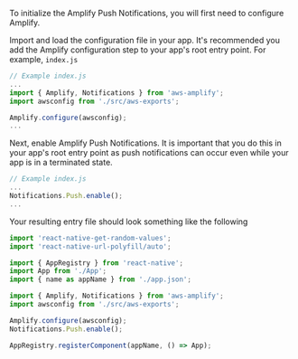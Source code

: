 To initialize the Amplify Push Notifications, you will first need to configure Amplify.

Import and load the configuration file in your app. It's recommended you add the Amplify configuration step to your app's root entry point. For example, `index.js`

```js
// Example index.js
...
import { Amplify, Notifications } from 'aws-amplify';
import awsconfig from './src/aws-exports';

Amplify.configure(awsconfig);
...
```

Next, enable Amplify Push Notifications. It is important that you do this in your app's root entry point as push notifications can occur even while your app is in a terminated state.

```js
// Example index.js
...
Notifications.Push.enable();
...
```

Your resulting entry file should look something like the following

```js
import 'react-native-get-random-values';
import 'react-native-url-polyfill/auto';

import { AppRegistry } from 'react-native';
import App from './App';
import { name as appName } from './app.json';

import { Amplify, Notifications } from 'aws-amplify';
import awsconfig from './src/aws-exports';

Amplify.configure(awsconfig);
Notifications.Push.enable();

AppRegistry.registerComponent(appName, () => App);
```
